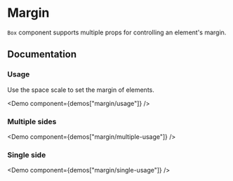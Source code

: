
# Margin

`Box` component supports multiple props for controlling an element's margin.

<Scale values="mt" />

## Documentation

### Usage

Use the space scale to set the margin of elements.

<Demo component={demos["margin/usage"]} />

### Multiple sides

<Demo component={demos["margin/multiple-usage"]} />

### Single side

<Demo component={demos["margin/single-usage"]} />

